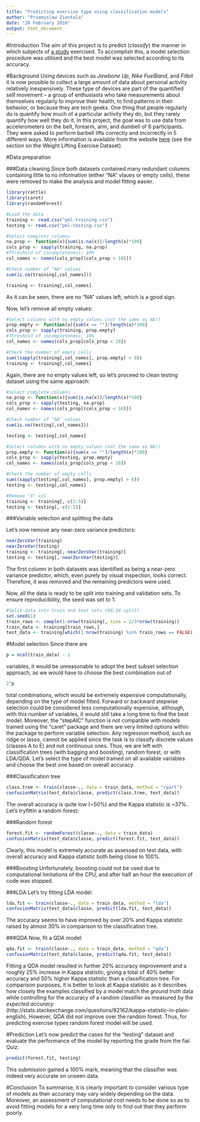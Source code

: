 ```yaml
---
title: "Predicting exercise type using classification models"
author: "Przemyslaw Zientala"
date: "28 February 2016"
output: html_document
---
```


#Introduction
The aim of this project is to predict (*classify*) the manner in which subjects of [a study](http://groupware.les.inf.puc-rio.br/har) exercised. To accomplish this, a model selection procedure was utilised and the best model was selected according to its accuracy.

#Background
Using devices such as *Jawbone Up*, *Nike FuelBand*, and *Fitbit* it is now possible to collect a large amount of data about personal activity relatively inexpensively. These type of devices are part of the quantified self movement – a group of enthusiasts who take measurements about themselves regularly to improve their health, to find patterns in their behavior, or because they are tech geeks. One thing that people regularly do is quantify how much of a particular activity they do, but they rarely quantify how well they do it. In this project, the goal was to use data from accelerometers on the belt, forearm, arm, and dumbell of 6 participants. They were asked to perform barbell lifts correctly and incorrectly in 5 different ways. More information is available from the website [here](http://groupware.les.inf.puc-rio.br/har) (see the section on the Weight Lifting Exercise Dataset).

#Data preparation

###Data cleaning
Since both datasets contained many redundant columns containing little to no information (either "NA" vlaues or empty cells), these were removed to make the analysis and model fitting easier.

```r
library(rattle)
library(caret)
library(randomForest)
```
```r
#Load the data
training <- read.csv("pml-training.csv")
testing <- read.csv("pml-testing.csv")

#Select complete columns
na.prop <- function(x){sum(is.na(x))/length(x)*100}
cols_prop <- sapply(training, na.prop)
#Threshold of incompleteness: 10%
col_names <- names(cols_prop[(cols_prop < 10)])

#Check number of "NA" values
sum(is.na(training[,col_names]))

training <- training[,col_names]
```

As it can be seen, there are no "NA" values left, which is a good sign.

Now, let's remove all empty values:
```r
#Select columns with no empty values (not the same as NA!)
prop.empty <- function(x){sum(x == "")/length(x)*100}
cols_prop <- sapply(training, prop.empty)
#Threshold of incompleteness: 10%
col_names <- names(cols_prop[cols_prop < 10])

#Check the number of empty cells
sum((sapply(training[,col_names], prop.empty) > 0))
training <- training[,col_names]
```

Again, there are no empty values left, so let's proceed to clean testing dataset using the same approach:

```r
#Select complete columns
na.prop <- function(x){sum(is.na(x))/length(x)*100}
cols_prop <- sapply(testing, na.prop)
col_names <- names(cols_prop[(cols_prop < 10)])

#Check number of "NA" values
sum(is.na(testing[,col_names]))

testing <- testing[,col_names]

#Select columns with no empty values (not the same as NA!)
prop.empty <- function(x){sum(x == "")/length(x)*100}
cols_prop <- sapply(testing, prop.empty)
col_names <- names(cols_prop[cols_prop < 10])

#Check the number of empty cells
sum((sapply(testing[,col_names], prop.empty) > 0))
testing <- testing[,col_names]

#Remove "X" col
training <- training[,-c(1:5)]
testing <- testing[,-c(1:5)]
```

###Variable selection and splitting the data

Let's now remove any near-zero variance predictors:
```r
nearZeroVar(training)
nearZeroVar(testing)
training <- training[,-nearZeroVar(training)]
testing <- testing[,-nearZeroVar(testing)]
```

The first column in both datasets was identified as being a near-zero variance predictor, which, even purely by visual inspection, looks correct. Therefore, it was removed and the remaining predictors were used.

Now, all the data is ready to be split into training and validation sets. To ensure reproducibility, the seed was set to 1:
```r
#Split data into train and test sets (66:34 split)
set.seed(1)
train_rows <- sample(1:nrow(training), size = 2/3*nrow(training))
train_data <- training[train_rows,]
test_data <- training[which(1:nrow(training) %in% train_rows == FALSE),]
```

#Model selection
Since there are
```r
p = ncol(train_data) - 1
```

variables, it would be unreasonable to adopt the best subset selection approach, as we would have to choose the best combination out of

```r
2^p
```

total combinations, which would be extremely expensive computationally, depending on the type of model fitted. Forward or backward stepwise selection could be considered less computationally expensive, although, with this number of variables, it would still take a long time to find the best model. Moreover, the "stepAIC" function is not compatible with models trained using the "caret" package and there are very limited options within the package to perform variable selection. Any regression method, such as ridge or lasso, cannot be applied since the task is to classify discrete values (classes A to E) and not continuous ones. Thus, we are left with classification trees (with bagging and boosting), random forest, or with LDA/QDA. Let's select the type of model trained on all available variables and choose the best one based on overall accuracy.

###Classification tree
```r
class.tree <- train(classe~., data = train_data, method = "rpart")
confusionMatrix(test_data$classe, predict(class.tree, test_data))
```
The overall accuracy is quite low (~50%) and the Kappa statistic is ~37%. Let's tryfittin a random forest:

###Random forest
```r
forest.fit <- randomForest(classe~., data = train_data)
confusionMatrix(test_data$classe, predict(forest.fit, test_data))
```

Clearly, this model is extremely accurate as assessed on test data, with overall accuracy and Kappa statistic both being close to 100%.

###Boosting
Unfortunately, boosting could not be used due to computational limitations of the CPU, and after half an hour the execution of code was stopped.

###LDA
Let's try fitting LDA model:

```r
lda.fit <- train(classe~., data = train_data, method = "lda")
confusionMatrix(test_data$classe, predict(lda.fit, test_data))
```

The accuracy seems to have improved by over 20% and Kappa statistic raised by almost 30% in comparison to the classification tree.

###QDA
Now, fit a QDA model:
```r
qda.fit <- train(classe~., data = train_data, method = "qda")
confusionMatrix(test_data$classe, predict(qda.fit, test_data))
```

Fitting a QDA model resulted in further 20% accuracy improvement and a roughly 25% increase in Kappa statistic, giving a total of 40% better accuracy and 50% higher Kappa statistic than a classification tree. For comparison purposes, it is better to look at Kappa statistic as it describes how closely the examples classified by a model match the *ground truth* data while controlling for the accuracy of a random classifier as measured by the *expected accuracy* (http://stats.stackexchange.com/questions/82162/kappa-statistic-in-plain-english). However, QDA did not improve over the random forest. Thus, for predicting exercise types random forest model will be used.

#Prediction
Let's now predict the cases for the "testing" dataset and evaluate the performance of the model by reporting the grade from the fial Quiz:
```r
predict(forest.fit, testing)
```

This submission gained a 100% mark, meaning that the classifier was indeed very accurate on unseen data.

#Conclusion
To summarise, it is clearly important to consider various type of models as their accuracy may vary widely depending on the data. Moreover, an assessment of computational cost needs to be done so as to avoid fitting models for a very long time only to find out that they perform poorly.